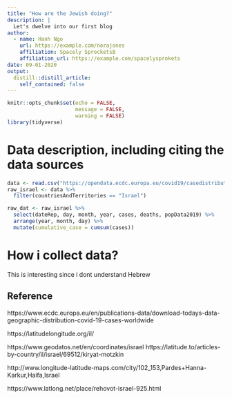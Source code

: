 ```yaml
---
title: "How are the Jewish doing?"
description: |
  Let's dwelve into our first blog
author:
  - name: Hanh Ngo
    url: https://example.com/norajones
    affiliation: Spacely SprocketsB
    affiliation_url: https://example.com/spacelysprokets
date: 09-01-2020
output:
  distill::distill_article:
    self_contained: false
---
```


```r
knitr::opts_chunk$set(echo = FALSE,
                      message = FALSE,
                      warning = FALSE)
library(tidyverse)
```

# Data description, including citing the data sources

```r
data <- read.csv("https://opendata.ecdc.europa.eu/covid19/casedistribution/csv", na.strings = "", fileEncoding = "UTF-8-BOM")
raw_israel <- data %>%
  filter(countriesAndTerritories == "Israel") 
```

```r
raw_dat <- raw_israel %>%
  select(dateRep, day, month, year, cases, deaths, popData2019) %>%
  arrange(year, month, day) %>%
  mutate(cumulative_case = cumsum(cases))
```


# How i collect data?
This is interesting since i dont understand Hebrew




## Reference
https://www.ecdc.europa.eu/en/publications-data/download-todays-data-geographic-distribution-covid-19-cases-worldwide

https://latitudelongitude.org/il/

https://www.geodatos.net/en/coordinates/israel
https://latitude.to/articles-by-country/il/israel/69512/kiryat-motzkin

http://www.longitude-latitude-maps.com/city/102_153,Pardes+Hanna-Karkur,Haifa,Israel

https://www.latlong.net/place/rehovot-israel-925.html
